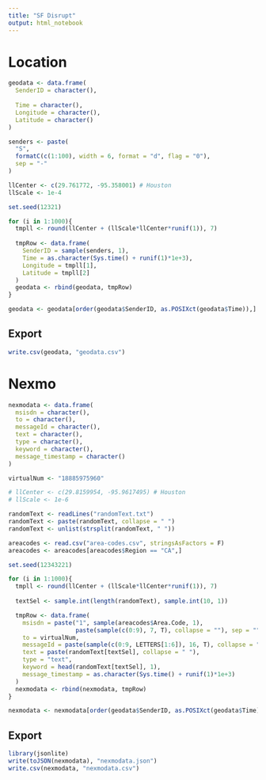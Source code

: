 ```yaml
---
title: "SF Disrupt"
output: html_notebook
---
```


# Location

```r
geodata <- data.frame(
  SenderID = character(),
  
  Time = character(),
  Longitude = character(),
  Latitude = character()
)

senders <- paste(
  "S",
  formatC(c(1:100), width = 6, format = "d", flag = "0"),
  sep = "-"
)

llCenter <- c(29.761772, -95.358001) # Houston
llScale <- 1e-4

set.seed(12321)

for (i in 1:1000){
  tmpll <- round(llCenter + (llScale*llCenter*runif(1)), 7)
  
  tmpRow <- data.frame(
    SenderID = sample(senders, 1),
    Time = as.character(Sys.time() + runif(1)*1e+3),
    Longitude = tmpll[1],
    Latitude = tmpll[2]
  )
  geodata <- rbind(geodata, tmpRow)
}

geodata <- geodata[order(geodata$SenderID, as.POSIXct(geodata$Time)),]
```

## Export

```r
write.csv(geodata, "geodata.csv")
```

# Nexmo

```r
nexmodata <- data.frame(
  msisdn = character(),
  to = character(),
  messageId = character(),
  text = character(),
  type = character(),
  keyword = character(),
  message_timestamp = character()
)

virtualNum <- "18885975960"

# llCenter <- c(29.8159954, -95.9617495) # Houston
# llScale <- 1e-6

randomText <- readLines("randomText.txt")
randomText <- paste(randomText, collapse = " ")
randomText <- unlist(strsplit(randomText, " "))

areacodes <- read.csv("area-codes.csv", stringsAsFactors = F)
areacodes <- areacodes[areacodes$Region == "CA",]

set.seed(12343221)

for (i in 1:1000){
  tmpll <- round(llCenter + (llScale*llCenter*runif(1)), 7)
  
  textSel <- sample.int(length(randomText), sample.int(10, 1))

  tmpRow <- data.frame(
    msisdn = paste("1", sample(areacodes$Area.Code, 1),
                   paste(sample(c(0:9), 7, T), collapse = ""), sep = ""),
    to = virtualNum,
    messageId = paste(sample(c(0:9, LETTERS[1:6]), 16, T), collapse = ""),
    text = paste(randomText[textSel], collapse = " "),
    type = "text",
    keyword = head(randomText[textSel], 1),
    message_timestamp = as.character(Sys.time() + runif(1)*1e+3)
  )
  nexmodata <- rbind(nexmodata, tmpRow)
}

nexmodata <- nexmodata[order(geodata$SenderID, as.POSIXct(geodata$Time)),]
```

## Export

```r
library(jsonlite)
write(toJSON(nexmodata), "nexmodata.json")
write.csv(nexmodata, "nexmodata.csv")
```


